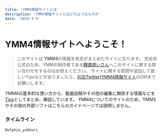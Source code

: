 ```yaml
---
title: 'YMM4情報サイトとは'
description: 'YMM4情報サイトとはどのようなものか'
date: '2024-3-9'
---
```

# YMM4情報サイトへようこそ！

> このサイトは **YMM4**の情報を有志がまとめたサイトになります。
> 完全非公式のため、YMMの制作者である[饅頭遣いさん](https://twitter.com/manju_summoner)へこのサイトに関する問い合わせをするのはお控えください。
> サイトに関する質問や追加して欲しいTipsなどがありましたら、[X(旧Twitter)YMM4情報サイト](https://twitter.com/YMM4_info)のDMまでお願いします。


YMM4の基本的な使い方から、動画投稿やその他の編集に関係する情報などを[Tips](/tips/page/1/)としてまとめ、解説しています。
YMM4についてのサイトのため、YMM3やその他の外部ソフトはこちらのガイドページでは説明しません。

### タイムライン

```twitter
Dolphin_yukkuri
```